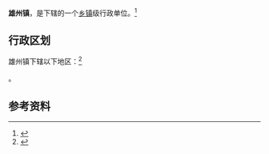 {{otheruses|subject=河北保定市的行政区划|other=江苏南京市原名“雄州镇”的行政区划|雄州街道 (南京市)}}
{{中国乡级行政区
|景观照片文件名 = Government of Xiong County (20180503174043).jpg
|景观照片描述 = 雄县政府
|汉语拼音 = 
|其他语言 = 
|其他语言名称 = 
|旧称 = 
|地名出处 = 
|位置图文件名 = 
|位置图描述 = 
|自定义图片= 
|建置时间 = 
|政府驻地 = 
|毗邻 = 
|总面积 = 
|总人口 = 
|总人口年份 = 
|户籍人口 = 
|户籍人口年份 = 
|常住人口 = 
|常住人口年份 = 
|人口密度 = 
|GDP = 
|GDP年份 = 
|邮政编码 = 
|电话区号 = 312
|官方网站 = 
|网站名称 = 
|13/06/38/100/000}}

'''雄州镇'''，是{{PRC admin/fullname|13/06/38/100/000|3}}下辖的一个[[乡镇|乡镇]]级行政单位。<ref>{{PRC admin/ref sgc|{{PRC admin/parent|13/06/38/100/000}}}}</ref>

== 行政区划 ==

雄州镇下辖以下地区：<ref>{{PRC admin/ref sgc|13/06/38/100/000}}</ref>

{{PRC admin/children|13/06/38/100/000}}。

== 参考资料 ==

{{reflist}}

{{行政区划小作品}}
{{PRC admin/navcat|13/06/38/100/000}}